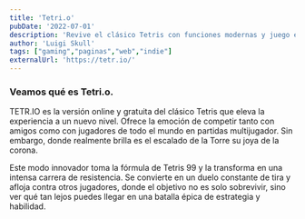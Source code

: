 ```yaml
---
title: 'Tetri.o'
pubDate: '2022-07-01'
description: 'Revive el clásico Tetris con funciones modernas y juego en tiempo real contra otros jugadores.'
author: 'Luigi Skull'
tags: ["gaming","paginas","web","indie"]
externalUrl: 'https://tetr.io/' 
---
```



### Veamos qué es Tetri.o.


TETR.IO es la versión online y gratuita del clásico Tetris que eleva la experiencia a un nuevo nivel. Ofrece la emoción de competir tanto con amigos como con jugadores de todo el mundo en partidas multijugador. Sin embargo, donde realmente brilla es el escalado de la Torre su joya de la corona.

Este modo innovador toma la fórmula de Tetris 99 y la transforma en una intensa carrera de resistencia. Se convierte en un duelo constante de tira y afloja contra otros jugadores, donde el objetivo no es solo sobrevivir, sino ver qué tan lejos puedes llegar en una batalla épica de estrategia y habilidad.
